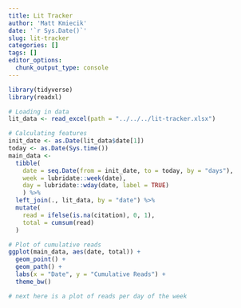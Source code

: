 ```yaml
---
title: Lit Tracker
author: 'Matt Kmiecik'
date: '`r Sys.Date()`'
slug: lit-tracker
categories: []
tags: []
editor_options: 
  chunk_output_type: console
---
```


```r
library(tidyverse)
library(readxl)
```

```r
# Loading in data
lit_data <- read_excel(path = "../../../lit-tracker.xlsx")
```

```r
# Calculating features
init_date <- as.Date(lit_data$date[1])
today <- as.Date(Sys.time())
main_data <- 
  tibble(
    date = seq.Date(from = init_date, to = today, by = "days"),
    week = lubridate::week(date),
    day = lubridate::wday(date, label = TRUE)
    ) %>%
  left_join(., lit_data, by = "date") %>%
  mutate(
    read = ifelse(is.na(citation), 0, 1),
    total = cumsum(read)
  )
```

```r
# Plot of cumulative reads
ggplot(main_data, aes(date, total)) +
  geom_point() +
  geom_path() +
  labs(x = "Date", y = "Cumulative Reads") +
  theme_bw()
```

```r
# next here is a plot of reads per day of the week
```
